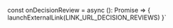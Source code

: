 
const onDecisionReview = async (): Promise<void> => {
    launchExternalLink(LINK_URL_DECISION_REVIEWS)
}`

<HooksInfo componentName="useExternalLink" example={exampleString}/>